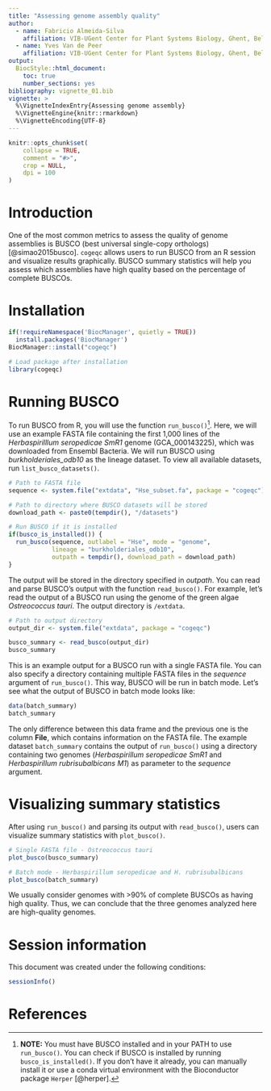 ```yaml
---
title: "Assessing genome assembly quality"
author: 
  - name: Fabricio Almeida-Silva
    affiliation: VIB-UGent Center for Plant Systems Biology, Ghent, Belgium
  - name: Yves Van de Peer
    affiliation: VIB-UGent Center for Plant Systems Biology, Ghent, Belgium
output: 
  BiocStyle::html_document:
    toc: true
    number_sections: yes
bibliography: vignette_01.bib
vignette: >
  %\VignetteIndexEntry{Assessing genome assembly}
  %\VignetteEngine{knitr::rmarkdown}
  %\VignetteEncoding{UTF-8}  
---
```


```r
knitr::opts_chunk$set(
    collapse = TRUE,
    comment = "#>",
    crop = NULL,
    dpi = 100
)
```

# Introduction

One of the most common metrics to assess the quality of genome assemblies is BUSCO (best universal single-copy orthologs) [@simao2015busco]. `cogeqc` allows users to run BUSCO from an R session and visualize results graphically. BUSCO summary statistics will help you assess which assemblies have high quality based on the percentage of complete BUSCOs.

# Installation

```r
if(!requireNamespace('BiocManager', quietly = TRUE))
  install.packages('BiocManager')
BiocManager::install("cogeqc")
```

```r
# Load package after installation
library(cogeqc)
```

# Running BUSCO

To run BUSCO from R, you will use the function `run_busco()`[^1]. Here, we will use an example FASTA file containing the first 1,000 lines of the *Herbaspirilllum seropedicae SmR1* genome (GCA_000143225), which was downloaded from Ensembl Bacteria. We will run BUSCO using *burkholderiales_odb10* as the lineage dataset. To view all available datasets, run `list_busco_datasets()`.

[^1]: **NOTE:** You must have BUSCO installed and in your PATH to use `run_busco()`. You can check if BUSCO is installed by running `busco_is_installed()`. If you don't have it already, you can manually install it or use a conda virtual environment with the Bioconductor package `Herper` [@herper].

```r
# Path to FASTA file
sequence <- system.file("extdata", "Hse_subset.fa", package = "cogeqc")

# Path to directory where BUSCO datasets will be stored
download_path <- paste0(tempdir(), "/datasets")

# Run BUSCO if it is installed
if(busco_is_installed()) {
  run_busco(sequence, outlabel = "Hse", mode = "genome",
            lineage = "burkholderiales_odb10",
            outpath = tempdir(), download_path = download_path)
}
```

The output will be stored in the directory specified in *outpath*. You can read and parse BUSCO's output with the function `read_busco()`. For example, let's read the output of a BUSCO run using the genome of the green algae *Ostreococcus tauri*. The output directory is `/extdata`.

```r
# Path to output directory
output_dir <- system.file("extdata", package = "cogeqc")

busco_summary <- read_busco(output_dir)
busco_summary
```

This is an example output for a BUSCO run with a single FASTA file. You can also specify a directory containing multiple FASTA files in the *sequence* argument of `run_busco()`. This way, BUSCO will be run in batch mode. Let's see what the output of BUSCO in batch mode looks like:

```r
data(batch_summary)
batch_summary
```

The only difference between this data frame and the previous one is the column **File**, which contains information on the FASTA file. The example dataset `batch_summary` contains the output of `run_busco()` using a directory containing two genomes (*Herbaspirillum seropedicae SmR1* and *Herbaspirillum rubrisubalbicans M1*) as parameter to the *sequence* argument.

# Visualizing summary statistics

After using `run_busco()` and parsing its output with `read_busco()`, users can visualize summary statistics with `plot_busco()`.

```r
# Single FASTA file - Ostreococcus tauri
plot_busco(busco_summary)

# Batch mode - Herbaspirillum seropedicae and H. rubrisubalbicans
plot_busco(batch_summary)
```

We usually consider genomes with >90% of complete BUSCOs as having high quality. Thus, we can conclude that the three genomes analyzed here are high-quality genomes.

# Session information {.unnumbered}

This document was created under the following conditions:

```r
sessionInfo()
```

# References {.unnumbered}

